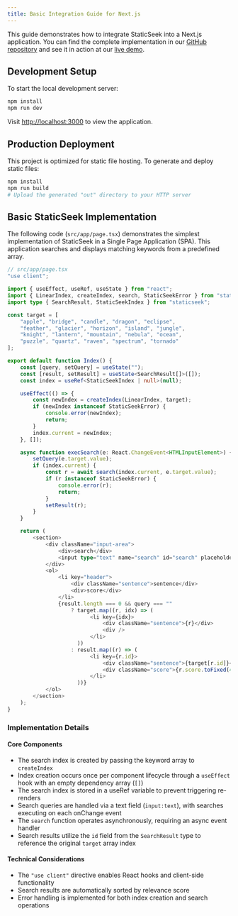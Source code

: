 ```yaml
---
title: Basic Integration Guide for Next.js
---
```


This guide demonstrates how to integrate StaticSeek into a Next.js application. You can find the complete implementation in our [GitHub repository](https://github.com/osawa-naotaka/staticseek/tree/main/example/next/01.basic) and see it in action at our [live demo](https://staticseek-next-basic.pages.dev/).

## Development Setup

To start the local development server:

```bash
npm install
npm run dev
```

Visit [http://localhost:3000](http://localhost:3000) to view the application.

## Production Deployment

This project is optimized for static file hosting. To generate and deploy static files:

```bash
npm install
npm run build
# Upload the generated "out" directory to your HTTP server
```

## Basic StaticSeek Implementation

The following code (`src/app/page.tsx`) demonstrates the simplest implementation of StaticSeek in a Single Page Application (SPA). This application searches and displays matching keywords from a predefined array.


```typescript
// src/app/page.tsx
"use client";

import { useEffect, useRef, useState } from "react";
import { LinearIndex, createIndex, search, StaticSeekError } from "staticseek";
import type { SearchResult, StaticSeekIndex } from "staticseek";

const target = [
    "apple", "bridge", "candle", "dragon", "eclipse",
    "feather", "glacier", "horizon", "island", "jungle",
    "knight", "lantern", "mountain", "nebula", "ocean",
    "puzzle", "quartz", "raven", "spectrum", "tornado"
];

export default function Index() {
    const [query, setQuery] = useState("");
    const [result, setResult] = useState<SearchResult[]>([]);
    const index = useRef<StaticSeekIndex | null>(null);

    useEffect(() => {
        const newIndex = createIndex(LinearIndex, target);
        if (newIndex instanceof StaticSeekError) {
            console.error(newIndex);
            return;
        }
        index.current = newIndex;
    }, []);

    async function execSearch(e: React.ChangeEvent<HTMLInputElement>) {
        setQuery(e.target.value);
        if (index.current) {
            const r = await search(index.current, e.target.value);
            if (r instanceof StaticSeekError) {
                console.error(r);
                return;
            }
            setResult(r);
        }
    }

    return (
        <section>
            <div className="input-area">
                <div>search</div>
                <input type="text" name="search" id="search" placeholder="Enter the following keywords" onChange={execSearch} />
            </div>
            <ol>
                <li key="header">
                    <div className="sentence">sentence</div>
                    <div>score</div>
                </li>
                {result.length === 0 && query === ""
                    ? target.map((r, idx) => (
                          <li key={idx}>
                              <div className="sentence">{r}</div>
                              <div />
                          </li>
                      ))
                    : result.map((r) => (
                          <li key={r.id}>
                              <div className="sentence">{target[r.id]}</div>
                              <div className="score">{r.score.toFixed(4)}</div>
                          </li>
                      ))}
            </ol>
        </section>
    );
}
```

### Implementation Details

#### Core Components

- The search index is created by passing the keyword array to `createIndex`
- Index creation occurs once per component lifecycle through a `useEffect` hook with an empty dependency array (`[]`)
- The search index is stored in a useRef variable to prevent triggering re-renders
- Search queries are handled via a text field (`input:text`), with searches executing on each onChange event
- The `search` function operates asynchronously, requiring an async event handler
- Search results utilize the `id` field from the `SearchResult` type to reference the original `target` array index

#### Technical Considerations

- The `"use client"` directive enables React hooks and client-side functionality
- Search results are automatically sorted by relevance score
- Error handling is implemented for both index creation and search operations
